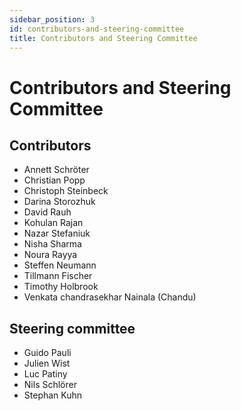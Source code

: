 ```yaml
---
sidebar_position: 3
id: contributors-and-steering-committee
title: Contributors and Steering Committee
---
```

# Contributors and Steering Committee

## Contributors
- Annett Schröter
- Christian Popp
- Christoph Steinbeck
- Darina Storozhuk
- David Rauh
- Kohulan Rajan
- Nazar Stefaniuk
- Nisha Sharma
- Noura Rayya
- Steffen Neumann
- Tillmann Fischer
- Timothy Holbrook
- Venkata chandrasekhar Nainala (Chandu)

## Steering committee
- Guido Pauli 
- Julien Wist
- Luc Patiny
- Nils Schlörer
- Stephan Kuhn
